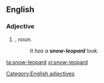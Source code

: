 ==English==

===Adjective===
{{head|en|adjectives}}

# {{attributive of|snow leopard|lang=en|nodot=1}}, ''noun''.
#: ''It has a '''snow-leopard''' look.''
[[Category:English adjectives]]

[[ta:snow-leopard]]
[[vi:snow-leopard]]